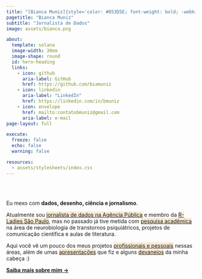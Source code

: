 ```yaml
---
title: "[Bianca Muniz]{style='color: #853D5E; font-weight: bold; -webkit-text-stroke: 0.1px black;'}"
pagetitle: "Bianca Muniz"
subtitle: "Jornalista de Dados"
image: assets/bianca.png

about:
  template: solana
  image-width: 30em
  image-shape: round
  id: hero-heading
  links:
    - icon: github
      aria-label: GitHub
      href: https://github.com/biamuniz
    - icon: linkedin
      aria-label: "LinkedIn"
      href: https://linkedin.com/in/bmuniz
    - icon: envelope
      href: mailto:contatobmuniz@gmail.com
      aria-label: e-mail
page-layout: full

execute: 
  freeze: false
  echo: false
  warning: false

resources:
  - assets/stylesheets/index.css
---
```


<br><br>

::: {#hero-heading}
Eu mexo com **dados, desenho, ciência e jornalismo**. <br>

Atualmente sou [jornalista de dados na Agência Pública](apublica.org){style="background-color:#FAE9D2;"} e membro da [R-Ladies São Paulo](https://rladies-sp.org/){style="background-color: #FAE9D2;"}, mas no passado já tive metida com [pesquisa acadêmica](http://lattes.cnpq.br/1196190520296373){style="background-color:#FAE9D2;"} na área de neurobiologia de transtornos psiquiátricos, projetos de comunicação científica e aulas de literatura. <br>

Aqui você vê um pouco dos meus projetos [profissionais e pessoais](/portfolio/){style="background-color:#FAE9D2"} nessas áreas, além de umas [apresentações](/talks/){style="background-color: #FAE9D2"} que fiz e alguns [devaneios](/blog/){style="background-color: #FAE9D2;"} da minha cabeça :)

[**Saiba mais sobre mim →**](sobre.qmd)
:::
